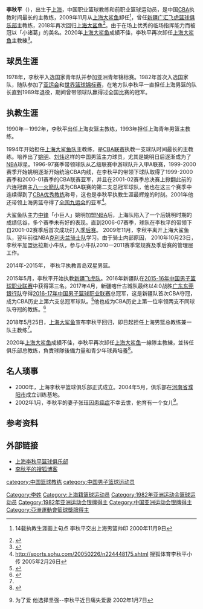 {{Infobox basketball biography
| name =李秋平
| nickname =小诸葛
| position = 總教練
| height = -
| weight = -
| league = [[中國男子籃球職業聯賽|CBA]]
| team = 上海大鲨鱼
| nationality = {{PRC}} 
| nationality_2 = 
| birth_date = {{Birth date and age|1959|10|31}}
| birth_place = {{CHN}}[[上海市|上海市]]
| career_start = 197？
| career_end = 1989
| years1 =
| team1 = 上海男篮
| cyears1 = 2018–2020
| cteam1 = [[上海久事大鯊魚籃球俱樂部|上海久事大鯊魚]]
}} 
'''李秋平'''（{{bd|1959年|10月31日|}}），出生于[[上海|上海]]，中国职业篮球教练和前职业篮球运动员，是中国[[CBA|CBA]]执教时间最长的主教练，2009年11月从[[上海大鲨鱼篮球俱乐部|上海大鲨鱼]]卸任<ref>{{cite web |url=http://whb.eastday.com/w/20091109/u1a654328.html |title=存档副本 |accessdate=2009-11-09 |deadurl=yes |archiveurl=https://web.archive.org/web/20091112103520/http://whb.eastday.com/w/20091109/u1a654328.html |archivedate=2009-11-12 }} 14载执教生涯画上句点 李秋平交出上海男篮帅印 2000年11月9日</ref>，曾任[[新疆广汇飞虎篮球俱乐部|新疆广汇飞虎篮球俱乐部]]主教练，2018年再次回归[[上海大鲨鱼|上海大鲨鱼]]<ref name="shanghai">{{Cite web |url=https://m.sohu.com/a/232842031_461606/?pvid=000115_3w_a |title=上海官方宣布李秋平回归 任俱乐部总教练兼一队主帅 |access-date=2018-07-18 |archive-date=2019-08-22 |archive-url=https://web.archive.org/web/20190822064132/https://m.sohu.com/a/232842031_461606/?pvid=000115_3w_a |dead-url=no }}</ref>。由于在场上优秀的临场指挥能力而被冠以「小诸葛」的美名。2020年[[上海大鲨鱼|上海大鲨鱼]]成績不佳，李秋平再次卸任[[上海大鲨鱼|上海大鲨鱼]]主教練<ref name=xia>{{cite news |title=李秋平下课！刘炜担任上海领队兼教练组组长 |url=https://sports.sina.com.cn/basketball/cba/2020-01-18/doc-iihnzahk4952028.shtml |publisher=新浪體育 |accessdate=2020-01-20 |archive-date=2020-08-18 |archive-url=https://web.archive.org/web/20200818042248/https://sports.sina.com.cn/basketball/cba/2020-01-18/doc-iihnzahk4952028.shtml |dead-url=no }}</ref>。

==球员生涯==
1978年，李秋平入选国家青年队并参加亚洲青年锦标赛。1982年首次入选国家队，随队参加了[[亚运会|亚运会]]和[[世界篮球锦标赛|世界篮球锦标赛]]，在地方队李秋平一直担任上海男篮的队长直到1989年退役，期间曾带领球队赢得过全国比赛的冠军。

==执教生涯==
1990年－1992年，李秋平出任上海女篮主教练，1993年担任上海青年男篮主教练。

1994年开始担任[[上海大鲨鱼篮球俱乐部|上海大鲨鱼队]]主教练，是[[中国男子篮球职业联赛|CBA联赛]]执教一支球队时间最长的主教练。培养出了[[姚明|姚明]]、[[刘炜|刘炜]]这样的中国男篮主力球员，尤其是姚明日后逐渐成为了[[NBA|NBA]]球星。1996-97赛季带领球队从乙级联赛中游球队升入甲A联赛，1999-2000赛季开始姚明逐渐开始统治CBA内线，在李秋平的带领下球队取得了1999-2000赛季和2000-01赛季的CBA联赛亚军，并且在2001-02赛季总决赛上掀翻此前的六连冠霸主[[八一火箭篮球俱乐部|八一火箭队]]成为CBA联赛的第二支总冠军球队，他也在这三个赛季中连续得到了[[中国男子篮球职业联赛优秀教练|CBA优秀教练]]称号，这也是李秋平执教生涯最辉煌的时刻。2001年他还带领上海男篮夺得了[[中华人民共和国第九届全运会|全国九运会]]的亚军<ref>http://sports.sohu.com/20050226/n224448175.shtml {{Wayback|url=http://sports.sohu.com/20050226/n224448175.shtml |date=20190820075617 }} 搜狐体育李秋平小传 2005年2月26日</ref>。

大鲨鱼队主力[[中锋|中锋]]「小巨人」姚明加盟[[NBA|NBA]]后，上海队陷入了一个后姚明时期的成绩低谷，多个赛季未有好的表现。直到2006-07赛季，球队在李秋平的带领下自2001-02赛季后首次成功打入[[中国男子篮球职业联赛季后赛|季后赛]]。 2009年11月，李秋平离开上海大鲨鱼队，翌年前往NBA[[克利夫兰骑士队|克利夫兰骑士队]]学习。由于骑士内部原因， 2010年10月23日，李秋平加盟达拉斯小牛队，参与小牛队2010—2011赛季常规赛及季后赛的管理层工作。

2014年-2015年， 李秋平执教青岛双星男篮。

2015年5月，李秋平开始执教[[新疆飞虎队|新疆飞虎队]]。2016年新疆队在[[2015-16年中国男子篮球职业联赛|2015-16年中国男子篮球职业联赛]]中获得第三名。2017年4月，新疆喀什古城队最终以4:0战胜[[广东东莞银行队|广东东莞银行队]]夺得[[2016-17年中国男子篮球职业联赛|2016-17年中国男子篮球职业联赛]]总冠军，这是新疆队首次CBA夺冠，成为CBA历史上第六支总冠军球队。<ref >{{cite web |url=http://cbachina.sports.sohu.com/20170407/n487082815.shtml |language= |title=新疆总比分4-0横扫广东 队史首次夺取CBA总冠军 |publisher=搜狐体育 |date=2017-04-07 |accessdate= |archive-date=2017-04-07 |archive-url=https://web.archive.org/web/20170407233543/http://cbachina.sports.sohu.com/20170407/n487082815.shtml |dead-url=no }}</ref>他也成为CBA历史上第一位率领两支不同球队夺冠的教练。<ref >{{cite web |url=http://sports.163.com/17/0407/21/CHEV0PJ30005877V.html |language= |title=率两队夺冠李秋平创历史 助两队夺冠李根更难得 |publisher=网易体育 |date=2017-04-07 |accessdate= |archive-date=2019-08-23 |archive-url=https://web.archive.org/web/20190823004226/http://sports.163.com/17/0407/21/CHEV0PJ30005877V.html |dead-url=no }}</ref>

2018年5月25日，[[上海大鲨鱼|上海大鲨鱼]]宣布李秋平回归，即日起担任上海男篮总教练兼一队主教练<ref name="shanghai"/>。

2020年[[上海大鲨鱼|上海大鲨鱼]]成績不佳，李秋平再次卸任[[上海大鲨鱼|上海大鲨鱼]]一線隊主教練，並转任俱乐部总教练，負責球隊後備力量和青少年球員培養<ref name=xia>{{cite news |title=李秋平下课！刘炜担任上海领队兼教练组组长 |url=https://sports.sina.com.cn/basketball/cba/2020-01-18/doc-iihnzahk4952028.shtml |publisher=新浪體育}}</ref>。

==名人琐事==
*2000年，上海李秋平篮球俱乐部正式成立。2004年5月，俱乐部在[[河南省|河南省]][[濮阳市|濮阳市]]成立训练基地。
*2002年1月，李秋平的妻子张珏因患[[癌症|癌症]]不幸去世，他育有一个女儿<ref>{{cite web |url=http://www.sportsonline.com.cn/GB/channel4/62/716/717/20020107/57516.html |title=存档副本 |accessdate=2007-11-05 |deadurl=yes |archiveurl=https://web.archive.org/web/20050512020529/http://www.sportsonline.com.cn/GB/channel4/62/716/717/20020107/57516.html |archivedate=2005-05-12 }} 为了爱 他选择坚强--李秋平近日痛失爱妻 2002年1月7日</ref>。

==参考资料==
<references/>

==外部链接==
*[http://www.liqiuping.com/ 上海李秋平篮球俱乐部] {{Wayback|url=http://www.liqiuping.com/ |date=20210120213817 }}
*[http://liqiupingsohu.blog.sohu.com/ 李秋平的搜狐博客] {{Wayback|url=http://liqiupingsohu.blog.sohu.com/ |date=20180324033043 }}

{{1982年男篮世锦赛中国队阵容}}
{{2001-02赛季CBA总冠军}}
{{中国新疆喀什古城 2016年亚洲篮球俱乐部冠军杯冠军}}
{{2016-17赛季CBA总冠军|1}}
{{上海大鲨鱼}}

{{Authority control}}
{{DEFAULTSORT:Li qiuping李}}
[[Category:李姓|Category:李姓]]
[[Category:上海籍篮球运动员|Category:上海籍篮球运动员]]
[[category:中国篮球教练|category:中国篮球教练]]
[[category:中国男子篮球运动员|category:中国男子篮球运动员]]
[[Category:1982年亚洲运动会篮球运动员|Category:1982年亚洲运动会篮球运动员]]
[[Category:1982年亚洲运动会银牌得主|Category:1982年亚洲运动会银牌得主]]
[[Category:中国亚洲运动会银牌得主|Category:中国亚洲运动会银牌得主]]
[[Category:亞洲運動會籃球獎牌得主|Category:亞洲運動會籃球獎牌得主]]